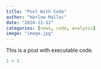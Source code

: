 ```yaml
---
title: "Post With Code"
author: "Harlow Malloc"
date: "2024-11-12"
categories: [news, code, analysis]
image: "image.jpg"
---
```


This is a post with executable code.

```r
1 + 1
```
